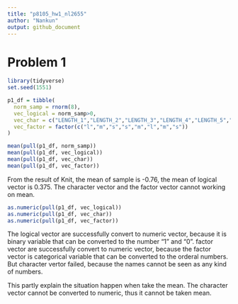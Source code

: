 ```yaml
---
title: "p8105_hw1_nl2655"
author: "Nankun"
output: github_document
---
```



# Problem 1



```r
library(tidyverse)
set.seed(1551)

p1_df = tibble(
  norm_samp = rnorm(8),
  vec_logical = norm_samp>0,
  vec_char = c("LENGTH_1","LENGTH_2","LENGTH_3","LENGTH_4","LENGTH_5","LENGTH_6","LENGTH_7","LENGTH_8"),
  vec_factor = factor(c("l","m","s","s","m","l","m","s"))
)

mean(pull(p1_df, norm_samp))
mean(pull(p1_df, vec_logical))
mean(pull(p1_df, vec_char))
mean(pull(p1_df, vec_factor))
```

From the result of Knit, the mean of sample is -0.76, the mean of logical vector is 0.375.
The character vector and the factor vector cannot working on mean.




```r
as.numeric(pull(p1_df, vec_logical))
as.numeric(pull(p1_df, vec_char))
as.numeric(pull(p1_df, vec_factor))
```

The logical vector are successfully convert to numeric vector, because it is binary variable that can be converted to the number "1" and "0". 
factor vector are successfully convert to numeric vector, because the factor vector is categorical variable that can be converted to the orderal numbers.
But character vertor failed, because the names cannot be seen as any kind of numbers.

This partly explain the situation happen when take the mean. The character vector cannot be converted 
to numeric, thus it cannot be taken mean.





